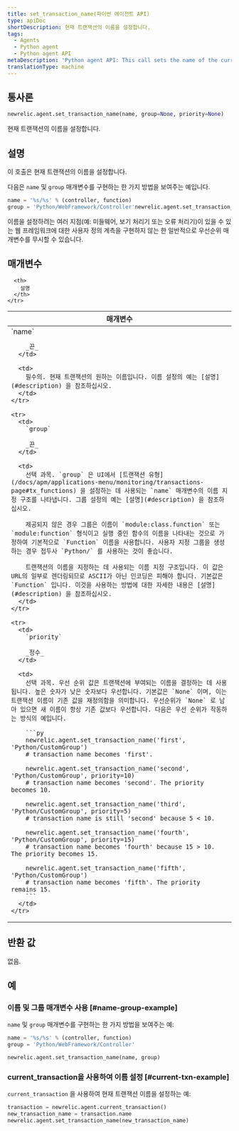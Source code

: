```yaml
---
title: set_transaction_name(파이썬 에이전트 API)
type: apiDoc
shortDescription: 현재 트랜잭션의 이름을 설정합니다.
tags:
  - Agents
  - Python agent
  - Python agent API
metaDescription: 'Python agent API: This call sets the name of the current transaction.'
translationType: machine
---
```


## 통사론

```py
newrelic.agent.set_transaction_name(name, group=None, priority=None)
```

현재 트랜잭션의 이름을 설정합니다.

## 설명

이 호출은 현재 트랜잭션의 이름을 설정합니다.

다음은 `name` 및 `group` 매개변수를 구현하는 한 가지 방법을 보여주는 예입니다.

```py
name = '%s/%s' % (controller, function)
group = 'Python/WebFramework/Controller'newrelic.agent.set_transaction_name(name, group)
```

이름을 설정하려는 여러 지점(예: 미들웨어, 보기 처리기 또는 오류 처리기)이 있을 수 있는 웹 프레임워크에 대한 사용자 정의 계측을 구현하지 않는 한 일반적으로 우선순위 매개변수를 무시할 수 있습니다.

## 매개변수

<table>
  <thead>
    <tr>
      <th width="25%">
        매개변수
      </th>

      <th>
        설명
      </th>
    </tr>
  </thead>

  <tbody>
    <tr>
      <td>
        `name`

        _끈_
      </td>

      <td>
        필수의. 현재 트랜잭션의 원하는 이름입니다. 이름 설정의 예는 [설명](#description) 을 참조하십시오.
      </td>
    </tr>

    <tr>
      <td>
        `group`

        _끈_
      </td>

      <td>
        선택 과목. `group` 은 UI에서 [트랜잭션 유형](/docs/apm/applications-menu/monitoring/transactions-page#tx_functions) 을 설정하는 데 사용되는 `name` 매개변수의 이름 지정 구조를 나타냅니다. 그룹 설정의 예는 [설명](#description) 을 참조하십시오.

        제공되지 않은 경우 그룹은 이름이 `module:class.function` 또는 `module:function` 형식이고 실행 중인 함수의 이름을 나타내는 것으로 가정하여 기본적으로 `Function` 이름을 사용합니다. 사용자 지정 그룹을 생성하는 경우 접두사 `Python/` 를 사용하는 것이 좋습니다.

        트랜잭션의 이름을 지정하는 데 사용되는 이름 지정 구조입니다. 이 값은 URL의 일부로 렌더링되므로 ASCII가 아닌 인코딩은 피해야 합니다. 기본값은 `Function` 입니다. 이것을 사용하는 방법에 대한 자세한 내용은 [설명](#description) 을 참조하십시오.
      </td>
    </tr>

    <tr>
      <td>
        `priority`

        _정수_
      </td>

      <td>
        선택 과목. 우선 순위 값은 트랜잭션에 부여되는 이름을 결정하는 데 사용됩니다. 높은 숫자가 낮은 숫자보다 우선합니다. 기본값은 `None` 이며, 이는 트랜잭션 이름이 기존 값을 재정의함을 의미합니다. 우선순위가 `None` 로 남아 있으면 새 이름이 항상 기존 값보다 우선합니다. 다음은 우선 순위가 작동하는 방식의 예입니다.

        ```py
        newrelic.agent.set_transaction_name('first', 'Python/CustomGroup')
        # transaction name becomes 'first'.

        newrelic.agent.set_transaction_name('second', 'Python/CustomGroup', priority=10)
        # transaction name becomes 'second'. The priority becomes 10.

        newrelic.agent.set_transaction_name('third', 'Python/CustomGroup', priority=5)
        # transaction name is still 'second' because 5 < 10.

        newrelic.agent.set_transaction_name('fourth', 'Python/CustomGroup', priority=15)
        # transaction name becomes 'fourth' because 15 > 10. The priority becomes 15.

        newrelic.agent.set_transaction_name('fifth', 'Python/CustomGroup')
        # transaction name becomes 'fifth'. The priority remains 15.
        ```
      </td>
    </tr>
  </tbody>
</table>

## 반환 값

없음.

## 예

### 이름 및 그룹 매개변수 사용 [#name-group-example]

`name` 및 `group` 매개변수를 구현하는 한 가지 방법을 보여주는 예:

```py
name = '%s/%s' % (controller, function) 
group = 'Python/WebFramework/Controller'

newrelic.agent.set_transaction_name(name, group)
```

### current_transaction을 사용하여 이름 설정 [#current-txn-example]

`current_transaction` 을 사용하여 현재 트랜잭션 이름을 설정하는 예:

```py
transaction = newrelic.agent.current_transaction()
new_transaction_name = transaction.name
newrelic.agent.set_transaction_name(new_transaction_name)
```